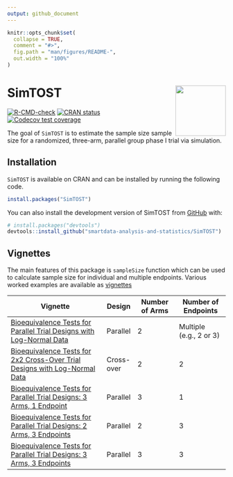 ```yaml
---
output: github_document
---
```


<!-- README.md is generated from README.Rmd. Please edit that file -->

```r
knitr::opts_chunk$set(
  collapse = TRUE,
  comment = "#>",
  fig.path = "man/figures/README-",
  out.width = "100%"
)
```

# SimTOST <img src="man/figures/logo.png" align="right" height="116" alt="" />

<!-- badges: start -->
[![R-CMD-check](https://github.com/smartdata-analysis-and-statistics/SimTOST/actions/workflows/R-CMD-check.yml/badge.svg)](https://github.com/smartdata-analysis-and-statistics/SimTOST/actions/workflows/R-CMD-check.yml)
[![CRAN status](https://www.r-pkg.org/badges/version/SimTOST)](https://CRAN.R-project.org/package=SimTOST)
[![Codecov test coverage](https://codecov.io/gh/smartdata-analysis-and-statistics/SimTOST/branch/main/graph/badge.svg)](https://app.codecov.io/gh/smartdata-analysis-and-statistics/SimTOST?branch=main)
<!-- badges: end -->

The goal of `SimTOST` is to estimate the sample size sample size for a randomized, three-arm, parallel group phase I trial via simulation.  

## Installation

`SimTOST` is available on CRAN and can be installed by running the following code.

``` r
install.packages("SimTOST")
```

You can also install the development version of SimTOST from [GitHub](https://github.com/) with:

``` r
# install.packages("devtools")
devtools::install_github("smartdata-analysis-and-statistics/SimTOST")
```

## Vignettes

The main features of this package is `sampleSize` function which can be used to calculate sample size for individual and multiple endpoints. Various worked examples are available as [vignettes](https://smartdata-analysis-and-statistics.github.io/SimTOST)


| **Vignette**                                    | **Design**   | **Number of Arms** | **Number of Endpoints** |
|------------------------------------------------|--------------|---------------------|--------------------------|
| [Bioequivalence Tests for Parallel Trial Designs with Log-Normal Data](https://smartdata-analysis-and-statistics.github.io/SimTOST/articles/sampleSize_parallel.html) | Parallel    | 2                  | Multiple (e.g., 2 or 3)                 |
| [Bioequivalence Tests for 2x2 Cross-Over Trial Designs with Log-Normal Data](https://smartdata-analysis-and-statistics.github.io/SimTOST/articles/sampleSize_crossover.html) | Cross-over    | 2                  | 2                 |
| [Bioequivalence Tests for Parallel Trial Designs: 3 Arms, 1 Endpoint](https://smartdata-analysis-and-statistics.github.io/SimTOST/articles/sampleSize_parallel_3A1E.html) | Parallel    | 3                  | 1                        |
| [Bioequivalence Tests for Parallel Trial Designs: 2 Arms, 3 Endpoints](https://smartdata-analysis-and-statistics.github.io/SimTOST/articles/sampleSize_parallel_2A3E.html)  | Parallel    | 2                  | 3 |
| [Bioequivalence Tests for Parallel Trial Designs: 3 Arms, 3 Endpoints](https://smartdata-analysis-and-statistics.github.io/SimTOST/articles/sampleSize_parallel_3A3E.html)  | Parallel    | 3                  | 3 |



